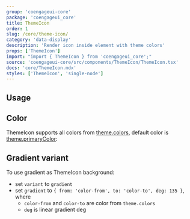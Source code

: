 ```yaml
---
group: 'coengageui-core'
package: 'coengageui_core'
title: ThemeIcon
order: 1
slug: /core/theme-icon/
category: 'data-display'
description: 'Render icon inside element with theme colors'
props: ['ThemeIcon']
import: "import { ThemeIcon } from 'coengageui_core';"
source: 'coengageui-core/src/components/ThemeIcon/ThemeIcon.tsx'
docs: 'core/ThemeIcon.mdx'
styles: ['ThemeIcon', 'single-node']
---
```



## Usage

<Demo data={ThemeIconDemos.configurator} />

## Color

ThemeIcon supports all colors from [theme.colors](/theming/extend-theme/#default-colors),
default color is [theme.primaryColor](/theming/extend-theme/#primary-color):

<Demo data={ThemeIconDemos.colors} />

## Gradient variant

To use gradient as ThemeIcon background:

- set `variant` to `gradient`
- set `gradient` to `{ from: 'color-from', to: 'color-to', deg: 135 }`, where
  - `color-from` and `color-to` are color from `theme.colors`
  - `deg` is linear gradient deg

<Demo data={ThemeIconDemos.gradient} />

